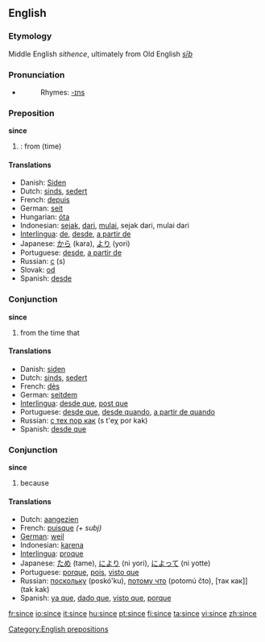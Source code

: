 ==English==

{{rank|word|light|felt|249|since|use|used|began}}

===Etymology===
Middle English ''sithence'', ultimately from Old English ''[[sīþ]]''

===Pronunciation===
*{{audio|en-us-since.ogg|Audio (US)}}
*:Rhymes: [[Rhymes:English:-ɪns|-ɪns]]

===Preposition===
'''since'''

#{{time}}: from (time)

====Translations====
*Danish: [[Siden]]
*Dutch: [[sinds]], [[sedert]]
*French: [[depuis]]
*German: [[seit]]
*Hungarian: [[óta]]
*Indonesian: [[sejak]], [[dari]], [[mulai]], sejak dari, mulai dari
*[[Interlingua]]: [[de]], [[desde]], [[a partir de]]
*Japanese: [[から]] (kara), [[より]] (yori)
*Portuguese: [[desde]], [[a partir de]]
*Russian: [[с]] (s)
*Slovak: [[od]]
*Spanish: [[desde]]

===Conjunction===
'''since'''

# from the time that

====Translations====
*Danish: [[siden]]
*Dutch: [[sinds]], [[sedert]]
*French: [[dès]]
*German: [[seitdem]]
*[[Interlingua]]: [[desde que]], [[post que]]
*Portuguese: [[desde que]], [[desde quando]], [[a partir de quando]]
*Russian: [[с тех пор как]] (s t'eχ por kak)
*Spanish: [[desde que]]

===Conjunction===
'''since'''

# because

====Translations====
*Dutch: [[aangezien]]
*French: [[puisque]] ''(+ subj)''
*[[German]]: [[weil]]
*Indonesian: [[karena]]
*[[Interlingua]]: [[proque]]
*Japanese: [[ため]] (tame), [[により]] (ni yori), [[によって]] (ni yotte)
*Portuguese: [[porque]], [[pois]], [[visto que]]
*Russian: [[поскольку]] (poskó'ku), [[потому что]] (potomú čto), [так как]] (tak kak) 
*Spanish: [[ya que]], [[dado que]], [[visto que]], [[porque]]

[[Category:English prepositions]]

[[fr:since]]
[[io:since]]
[[it:since]]
[[hu:since]]
[[pt:since]]
[[fi:since]]
[[ta:since]]
[[vi:since]]
[[zh:since]]